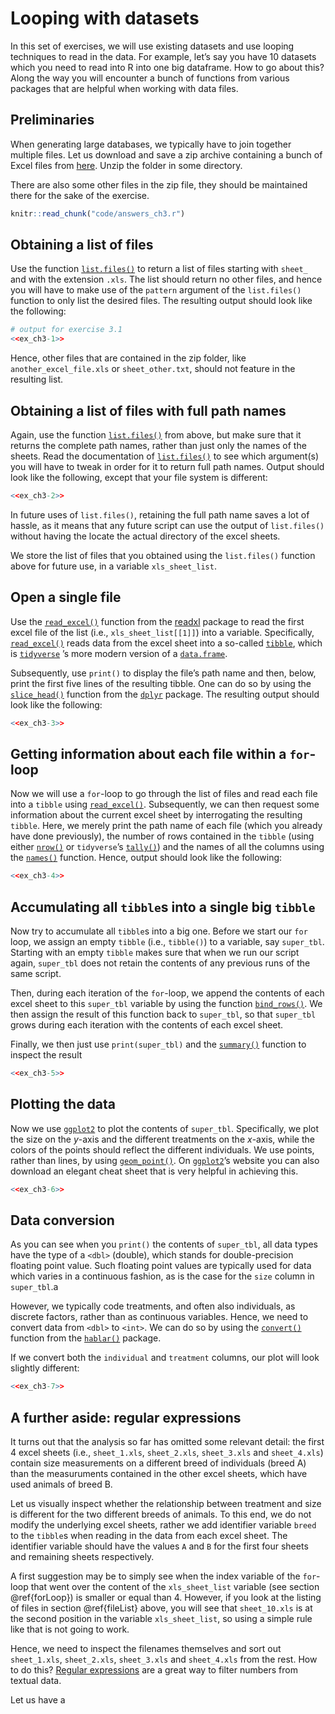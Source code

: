 # Looping with datasets

In this set of exercises, we will use existing
datasets and use looping techniques to read in the data. 
For example, let's say you have 10 datasets which you
need to read into R into one big dataframe. How to go
about this? Along the way you will encounter a bunch of functions from
various packages that are helpful when working with data files.

## Preliminaries
When generating large databases, we typically have to join together multiple files. Let us download and save a zip archive containing a bunch of Excel files from
[here](https://github.com/bramkuijper/stress/raw/master/figs/compare_dp/some_data.zip). Unzip the folder in some directory.

There are also some other files in the zip file, they should be maintained there for the sake of the exercise.

```r
knitr::read_chunk("code/answers_ch3.r")
```
## Obtaining a list of files
Use the function [`list.files()`](https://stat.ethz.ch/R-manual/R-patched/library/base/html/list.files.html) to return a list of files starting with `sheet_` and with the extension `.xls`. The list should return no other files, and hence you will have to make use of the `pattern` argument of the `list.files()` function to only list the desired files. The resulting output should look like the following:

```r
# output for exercise 3.1
<<ex_ch3-1>>
```
Hence, other files that are contained in the zip folder, like `another_excel_file.xls` or `sheet_other.txt`,  should not feature in the resulting list.

## Obtaining a list of files with full path names {#fileList}
Again, use the function [`list.files()`](https://stat.ethz.ch/R-manual/R-patched/library/base/html/list.files.html) from above, but make sure that it returns the complete path names, rather than just only the names of the sheets. Read the documentation of [`list.files()`](https://stat.ethz.ch/R-manual/R-patched/library/base/html/list.files.html) to see which argument(s) you will have to tweak in order for it to return full path names. Output should look like the following, except that your file system is different:
```r
<<ex_ch3-2>>
```

In future uses of `list.files()`, retaining the full path name saves a lot of hassle, as it means that any future script can use the output of `list.files()` without having the locate the actual directory of the excel sheets.

We store the list of files that you obtained using the `list.files()` function above for future use, in a variable `xls_sheet_list`. 

## Open a single file
Use the [`read_excel()`](https://readxl.tidyverse.org/reference/read_excel.html) function from the [readxl](https://readxl.tidyverse.org/) package to read the first excel file of the list (i.e., `xls_sheet_list[[1]]`) into a variable. Specifically, [`read_excel()`](https://readxl.tidyverse.org/reference/read_excel.html) reads data from the excel sheet into a so-called [`tibble`](https://tibble.tidyverse.org/), which is [`tidyverse`]( https://www.tidyverse.org/) 's more modern version of a [`data.frame`](https://stat.ethz.ch/R-manual/R-patched/library/base/html/data.frame.html).

Subsequently, use `print()` to display the file's path name and then, below, print the first five lines of the resulting tibble. One can do so by using the [`slice_head()`](https://dplyr.tidyverse.org/reference/slice.html) function from the [`dplyr`](https://dplyr.tidyverse.org/) package. The resulting output should look like the following:
```r
<<ex_ch3-3>>
```

## Getting information about each file within a `for`-loop {#forLoop}
Now we will use a `for`-loop to go through the list of files and read each file into a `tibble` using [`read_excel()`](https://readxl.tidyverse.org/reference/read_excel.html). Subsequently, we can then request some information about the current excel sheet by interrogating the resulting `tibble`. Here, we merely print the path name of each file (which you already have done previously), the number of rows contained in the `tibble` (using either [`nrow()`](https://stat.ethz.ch/R-manual/R-patched/library/base/html/nrow.html) or `tidyverse`'s [`tally()`](https://dplyr.tidyverse.org/reference/tally.html)) and the names of all the columns using the [`names()`](https://stat.ethz.ch/R-manual/R-patched/library/base/html/names.html) function. Hence, output should look like the following:
```r
<<ex_ch3-4>>
```

## Accumulating all `tibble`s into a single big `tibble`
Now try to accumulate all `tibble`s into a big one. Before we start our `for` loop, we assign an empty `tibble` (i.e., `tibble()`) to a variable, say `super_tbl`. Starting with an empty `tibble` makes sure that when we run our script again, `super_tbl` does not retain the contents of any previous runs of the same script.

Then, during each iteration of the `for`-loop, we append the contents of each excel sheet to this `super_tbl` variable by using the function [`bind_rows()`](https://dplyr.tidyverse.org/reference/bind.html).  We then assign the result of this function back to `super_tbl`, so that `super_tbl` grows during each iteration with the contents of each excel sheet.

Finally, we then just use  `print(super_tbl)` and the [`summary()`](https://stat.ethz.ch/R-manual/R-patched/library/base/html/summary.html) function to inspect the result
```r
<<ex_ch3-5>>
```


## Plotting the data
Now we use [`ggplot2`](https://ggplot2.tidyverse.org/) to plot the contents of `super_tbl`. Specifically, we plot the size on the $y$-axis and the different treatments on the $x$-axis, while the colors of the points should reflect the different individuals. We use points, rather than lines, by using [`geom_point()`](https://ggplot2.tidyverse.org/reference/geom_point.html). On [`ggplot2`](https://ggplot2.tidyverse.org/)'s website you can also download an elegant cheat sheet that is very helpful in achieving this.

```r
<<ex_ch3-6>>
```

## Data conversion
As you can see when you `print()` the contents of `super_tbl`, all data types have the type of a `<dbl>` (double), which stands for double-precision floating point value. Such floating point values are typically used for data which varies in a continuous fashion, as is the case for the `size` column in `super_tbl`.a

However, we typically code treatments, and often also individuals, as discrete factors, rather than as continuous variables. Hence, we need to convert data from `<dbl>` to `<int>`. We can do so by using the [`convert()`](https://cran.r-project.org/web/packages/hablar/vignettes/convert.html) function from the [`hablar()`](https://cran.r-project.org/web/packages/hablar/vignettes/hablar.html) package.

If we convert both the `individual` and `treatment` columns, our plot will look slightly different:

```r
<<ex_ch3-7>>
```


## A further aside: regular expressions
It turns out that the analysis so far has omitted some relevant detail: the first 4 excel sheets (i.e., `sheet_1.xls`, `sheet_2.xls`, `sheet_3.xls` and `sheet_4.xls`) contain size measurements on a different breed of individuals (breed A) than the measuruments contained in the other excel sheets, which have used animals of breed B.

Let us visually inspect whether the relationship between treatment and size is different for the two different breeds of animals. To this end, we do not modify the underlying excel sheets, rather we add identifier variable `breed` to the `tibble`s when reading in the data from each excel sheet. The identifier variable should have the values `A` and `B` for the first four sheets and remaining sheets respectively.

A first suggestion may be to simply see when the index variable of the `for`-loop that went over the content of the `xls_sheet_list` variable (see section \@ref{forLoop}) is smaller or equal than 4. However, if you look at the listing of files in section \@ref{fileList} above, you will see that `sheet_10.xls` is at the second position in the variable `xls_sheet_list`, so using a simple rule like that is not going to work.

Hence, we need to inspect the filenames themselves and sort out `sheet_1.xls`, `sheet_2.xls`, `sheet_3.xls` and `sheet_4.xls` from the rest. How to do this? [Regular expressions](https://stat.ethz.ch/R-manual/R-patched/library/base/html/regex.html) are a great way to filter numbers from textual data.

Let us have a 

